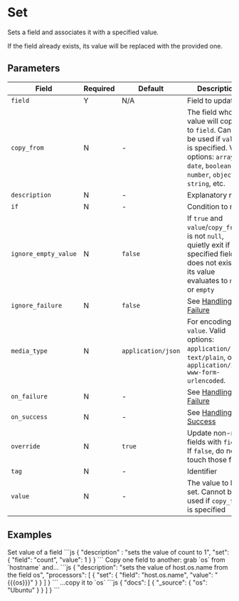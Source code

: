 

# Set

<Synopsis>
Sets a field and associates it with a specified value.
</Synopsis>

If the field already exists, its value will be replaced with the provided one.

## Parameters

|Field|Required|Default|Description|
|---|---|---|---|
|`field`|Y|N/A|Field to update|
|`copy_from`|N|-|The field whose value will copied to `field`. Cannot be used if `value` is specified. Valid options: `array`, `date`, `boolean`, `number`, `object`, `string`, etc.|
|`description`|N|-|Explanatory note|
|`if`|N|-|Condition to run|
|`ignore_empty_value`|N|`false`|If `true` and `value`/`copy_from` is not `null`, quietly exit if specified field does not exist or its value evaluates to `null` or `empty`|
|`ignore_failure`|N|`false`|See [Handling Failure](../handling-failure.mdx)|
|`media_type`|N|`application/json`|For encoding `value`. Valid options: `application/json`, `text/plain`, or `application/x-www-form-urlencoded`.|
|`on_failure`|N|-|See [Handling Failure](../handling-failure.mdx)|
|`on_success`|N|-|See [Handling Success](../handling-success.mdx)|
|`override`|N|`true`|Update non-null fields with `field`. If `false`, do not touch those fields|
|`tag`|N|-|Identifier|
|`value`|N|-|The value to be set. Cannot be used if `copy_from` is specified|

## Examples

<Table>
   <TableBody>
      <TableRow>
         <TableCell>
         Set value of a field
         </TableCell>
         <TableCell>
            ```js
            {
               "description" : "sets the value of count to 1",
               "set": {
                  "field": "count",
                  "value": 1
               }
            }
            ```
         </TableCell>
      </TableRow>
      <TableRow>
         <TableCell>
            Copy one field to another: grab `os` from `hostname` and...
         </TableCell>
         <TableCell>
            ```js
            {
               "description": "sets the value of host.os.name from the field os",
               "processors": [
                  {
                     "set": {
                        "field": "host.os.name",
                        "value": "{{{os}}}"
                     }
                  }
               ]
            }
            ```
         </TableCell>
      </TableRow>
      <TableRow>
         <TableCell>
         ...copy it to `os`
         </TableCell>
         <TableCell>
            ```js
            {
               "docs": [
                  {
                     "_source": {
                        "os": "Ubuntu"
                     }
                  }
               ]
            }
            ```
         </TableCell>
      </TableRow>
   </TableBody>
</Table>
